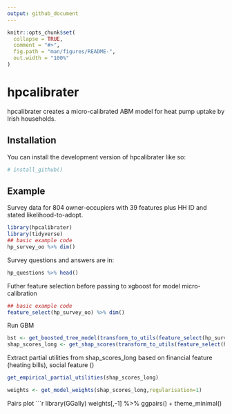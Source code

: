 ---
output: github_document
---

<!-- README.md is generated from README.Rmd. Please edit that file -->

```{r, include = FALSE}
knitr::opts_chunk$set(
  collapse = TRUE,
  comment = "#>",
  fig.path = "man/figures/README-",
  out.width = "100%"
)
```

# hpcalibrater

<!-- badges: start -->
<!-- badges: end -->

hpcalibrater creates a micro-calibrated ABM model for heat pump uptake by Irish households.

## Installation

You can install the development version of hpcalibrater like so:

``` r
# install_github()
```

## Example

Survey data for 804 owner-occupiers with 39 features plus HH ID and stated likelihood-to-adopt. 

```{r example, message=FALSE}
library(hpcalibrater)
library(tidyverse)
## basic example code
hp_survey_oo %>% dim()
```

Survey questions and answers are in:
```{r qanda,message=FALSE}
hp_questions %>% head()
```


Futher feature selection before passing to xgboost for model micro-calibration
```{r help}
## basic example code
feature_select(hp_survey_oo) %>% dim()
```

Run GBM

```{r bst, results='hide', message=FALSE}
bst <- get_boosted_tree_model(transform_to_utils(feature_select(hp_survey_oo,recode_bills=T,n_bill=5),epsilon=0.7))
shap_scores_long <- get_shap_scores(transform_to_utils(feature_select(hp_survey_oo,recode_bills=T,n_bill=5),epsilon=0.7),bst)

```

Extract partial utilities from shap_scores_long based on financial feature (heating bills), social feature ()

```{r mode_utils}
get_empirical_partial_utilities(shap_scores_long)
```

```{r model_weights}
weights <- get_model_weights(shap_scores_long,regularisation=1)
```
Pairs plot
```{r pairs,message=F}
library(GGally)
weights[,-1] %>% ggpairs() + theme_minimal()


